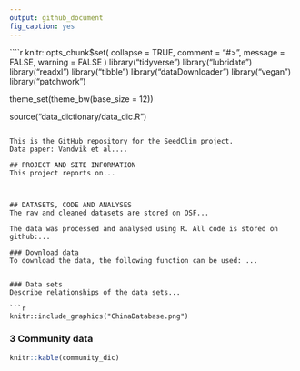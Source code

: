 ```yaml
---
output: github_document
fig_caption: yes
---
```


<style>
p.caption {
  font-size: 0.8em;
}
</style>

````r
knitr::opts_chunk$set(
  collapse = TRUE,
  comment = "#>",
  message = FALSE,
  warning = FALSE
)
library("tidyverse")
library("lubridate")
library("readxl")
library("tibble")
library("dataDownloader")
library("vegan")
library("patchwork")


theme_set(theme_bw(base_size = 12))

source("data_dictionary/data_dic.R")

```

This is the GitHub repository for the SeedClim project.
Data paper: Vandvik et al....

## PROJECT AND SITE INFORMATION
This project reports on...



## DATASETS, CODE AND ANALYSES
The raw and cleaned datasets are stored on OSF...

The data was processed and analysed using R. All code is stored on github:...

### Download data
To download the data, the following function can be used: ...


### Data sets
Describe relationships of the data sets...

```r
knitr::include_graphics("ChinaDatabase.png")
```

### 3 Community data

```r
knitr::kable(community_dic)
```
